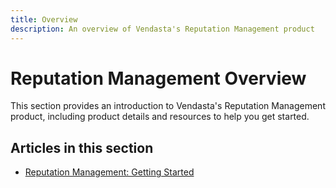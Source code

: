 ```yaml
---
title: Overview
description: An overview of Vendasta's Reputation Management product
---
```


# Reputation Management Overview

This section provides an introduction to Vendasta's Reputation Management product, including product details and resources to help you get started.

## Articles in this section

- [Reputation Management: Getting Started](getting-started)